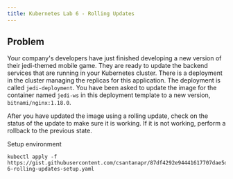 ```yaml
---
title: Kubernetes Lab 6 - Rolling Updates
---
```


## Problem

Your company's developers have just finished developing a new version of their jedi-themed mobile game. They are ready to update the backend services that are running in your Kubernetes cluster. There is a deployment in the cluster managing the replicas for this application. The deployment is called `jedi-deployment`. You have been asked to update the image for the container named `jedi-ws` in this deployment template to a new version, `bitnami/nginx:1.18.0`.

After you have updated the image using a rolling update, check on the status of the update to make sure it is working. If it is not working, perform a rollback to the previous state.

Setup environment
```
kubectl apply -f https://gist.githubusercontent.com/csantanapr/87df4292e94441617707dae5de488cf4/raw/cb515f7bae77a3f0e76fdc7f6aa0f4e89cc5fec7/lab-6-rolling-updates-setup.yaml
```
